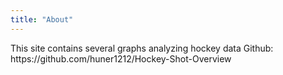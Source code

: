 ```yaml
---
title: "About"
---
```

This site contains several graphs analyzing hockey data
Github: 
https://github.com/huner1212/Hockey-Shot-Overview